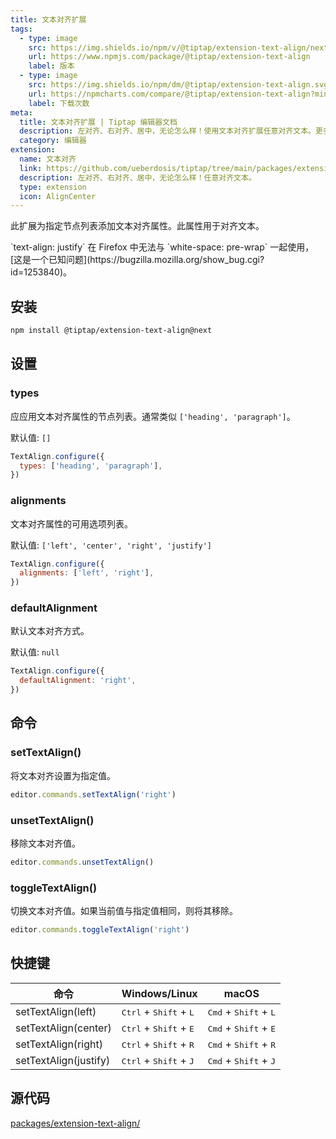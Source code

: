 ```yaml
---
title: 文本对齐扩展
tags:
  - type: image
    src: https://img.shields.io/npm/v/@tiptap/extension-text-align/next?label=版本
    url: https://www.npmjs.com/package/@tiptap/extension-text-align
    label: 版本
  - type: image
    src: https://img.shields.io/npm/dm/@tiptap/extension-text-align.svg
    url: https://npmcharts.com/compare/@tiptap/extension-text-align?minimal=true
    label: 下载次数
meta:
  title: 文本对齐扩展 | Tiptap 编辑器文档
  description: 左对齐、右对齐、居中，无论怎么样！使用文本对齐扩展任意对齐文本。更多内容请参见文档！
  category: 编辑器
extension:
  name: 文本对齐
  link: https://github.com/ueberdosis/tiptap/tree/main/packages/extension-text-align
  description: 左对齐、右对齐、居中，无论怎么样！任意对齐文本。
  type: extension
  icon: AlignCenter
---
```




此扩展为指定节点列表添加文本对齐属性。此属性用于对齐文本。

<Callout title="Firefox 错误" variant="default">
  `text-align: justify` 在 Firefox 中无法与 `white-space: pre-wrap` 一起使用，[这是一个已知问题](https://bugzilla.mozilla.org/show_bug.cgi?id=1253840)。
</Callout>

<CodeDemo path="/Extensions/TextAlign" />

## 安装

```bash
npm install @tiptap/extension-text-align@next
```

## 设置

### types

应应用文本对齐属性的节点列表。通常类似 `['heading', 'paragraph']`。

默认值: `[]`

```js
TextAlign.configure({
  types: ['heading', 'paragraph'],
})
```

### alignments

文本对齐属性的可用选项列表。

默认值: `['left', 'center', 'right', 'justify']`

```js
TextAlign.configure({
  alignments: ['left', 'right'],
})
```

### defaultAlignment

默认文本对齐方式。

默认值: `null`

```js
TextAlign.configure({
  defaultAlignment: 'right',
})
```

## 命令

### setTextAlign()

将文本对齐设置为指定值。

```js
editor.commands.setTextAlign('right')
```

### unsetTextAlign()

移除文本对齐值。

```js
editor.commands.unsetTextAlign()
```

### toggleTextAlign()

切换文本对齐值。如果当前值与指定值相同，则将其移除。

```js
editor.commands.toggleTextAlign('right')
```

## 快捷键

| 命令                   | Windows/Linux                                      | macOS                                             |
| ---------------------- | -------------------------------------------------- | ------------------------------------------------- |
| setTextAlign(left)     | <kbd>Ctrl</kbd> + <kbd>Shift</kbd> + <kbd>L</kbd> | <kbd>Cmd</kbd> + <kbd>Shift</kbd> + <kbd>L</kbd> |
| setTextAlign(center)   | <kbd>Ctrl</kbd> + <kbd>Shift</kbd> + <kbd>E</kbd> | <kbd>Cmd</kbd> + <kbd>Shift</kbd> + <kbd>E</kbd> |
| setTextAlign(right)    | <kbd>Ctrl</kbd> + <kbd>Shift</kbd> + <kbd>R</kbd> | <kbd>Cmd</kbd> + <kbd>Shift</kbd> + <kbd>R</kbd> |
| setTextAlign(justify)  | <kbd>Ctrl</kbd> + <kbd>Shift</kbd> + <kbd>J</kbd> | <kbd>Cmd</kbd> + <kbd>Shift</kbd> + <kbd>J</kbd> |

## 源代码

[packages/extension-text-align/](https://github.com/ueberdosis/tiptap/blob/main/packages/extension-text-align/)